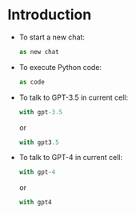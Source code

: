 # Introduction

- To start a new chat:
  ```python
  as new chat
  ```
- To execute Python code:
  ```python
  as code
  ```
- To talk to GPT-3.5 in current cell:
  ```python
  with gpt-3.5
  ```
  or
  ```python
  with gpt3.5
  ```
- To talk to GPT-4 in current cell:
  ```python
  with gpt-4
  ```
  or
  ```python
  with gpt4
  ```
